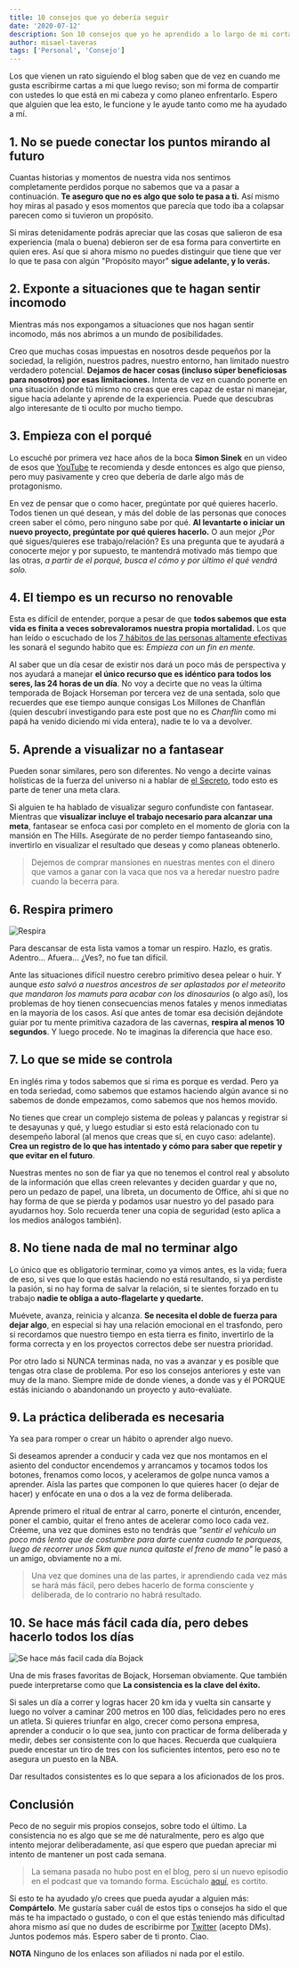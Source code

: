 ```yaml
---
title: 10 consejos que yo debería seguir
date: '2020-07-12'
description: Son 10 consejos que yo he aprendido a lo largo de mi corta vida pero que me falta ponerlas en práctica y que creo que podrían beneficiarte también y así me sirven a mi también de recordatorio.
author: misael-taveras
tags: ['Personal', 'Consejo']
---
```


Los que vienen un rato siguiendo el blog saben que de vez en cuando me gusta escribirme cartas a mi que luego reviso; son mi forma de compartir con ustedes lo que está en mi cabeza y como planeo enfrentarlo. Espero que alguien que lea esto, le funcione y le ayude tanto como me ha ayudado a mí.

## 1. No se puede conectar los puntos mirando al futuro

Cuantas historias y momentos de nuestra vida nos sentimos completamente perdidos porque no sabemos que va a pasar a continuación. **Te aseguro que no es algo que solo te pasa a ti.** Así mismo hoy miras al pasado y esos momentos que parecía que todo iba a colapsar parecen como si tuvieron un propósito.

Si miras detenidamente podrás apreciar que las cosas que salieron de esa experiencia (mala o buena) debieron ser de esa forma para convertirte en quien eres. Así que si ahora mismo no puedes distinguir que tiene que ver lo que te pasa con algún "Propósito mayor" **sigue adelante, y lo verás.**

## 2. Exponte a situaciones que te hagan sentir incomodo

Mientras más nos expongamos a situaciones que nos hagan sentir incomodo, más nos abrimos a un mundo de posibilidades.

Creo que muchas cosas impuestas en nosotros desde pequeños por la sociedad, la religión, nuestros padres, nuestro entorno, han limitado nuestro verdadero potencial. **Dejamos de hacer cosas (incluso súper beneficiosas para nosotros) por esas limitaciones.** Intenta de vez en cuando ponerte en una situación donde tú mismo no creas que eres capaz de estar ni manejar, sigue hacia adelante y aprende de la experiencia. Puede que descubras algo interesante de ti oculto por mucho tiempo.

## 3. Empieza con el porqué

Lo escuché por primera vez hace años de la boca **Simon Sinek** en un video de esos que [YouTube](https://www.youtube.com/watch?v=u4ZoJKF_VuA) te recomienda y desde entonces es algo que pienso, pero muy pasivamente y creo que debería de darle algo más de protagonismo.

En vez de pensar que o como hacer, pregúntate por qué quieres hacerlo. Todos tienen un qué desean, y más del doble de las personas que conoces creen saber el cómo, pero ninguno sabe por qué. **Al levantarte o iniciar un nuevo proyecto, pregúntate por qué quieres hacerlo.** O aun mejor ¿Por qué sigues/quieres ese trabajo/relación? Es una pregunta que te ayudará a conocerte mejor y por supuesto, te mantendrá motivado más tiempo que las otras, _a partir de el porqué, busca el cómo y por último el qué vendrá solo._

## 4. El tiempo es un recurso no renovable

Esta es difícil de entender, porque a pesar de que **todos sabemos que esta vida es finita a veces sobrevaloramos nuestra propia mortalidad.** Los que han leído o escuchado de los [7 hábitos de las personas altamente efectivas](https://www.amazon.com/h%C3%A1bitos-gente-altamente-efectiva-Spanish/dp/6079377063/) les sonará el segundo habito que es: _Empieza con un fin en mente._

Al saber que un día cesar de existir nos dará un poco más de perspectiva y nos ayudará a manejar **el único recurso que es idéntico para todos los seres, las 24 horas de un día**. No voy a decirte que no veas la última temporada de Bojack Horseman por tercera vez de una sentada, solo que recuerdes que ese tiempo aunque consigas Los Millones de Chanflán (quien descubrí investigando para este post que no es _Chanflín_ como mi papá ha venido diciendo mi vida entera), nadie te lo va a devolver.

## 5. Aprende a visualizar no a fantasear

Pueden sonar similares, pero son diferentes. No vengo a decirte vainas holísticas de la fuerza del universo ni a hablar de [el Secreto](https://www.amazon.com/Rhonda-Byrne/dp/1582701962), todo esto es parte de tener una meta clara.

Si alguien te ha hablado de visualizar seguro confundiste con fantasear. Mientras que **visualizar incluye el trabajo necesario para alcanzar una meta**, fantasear se enfoca casi por completo en el momento de gloria con la mansión en The Hills. Asegúrate de no perder tiempo fantaseando sino, invertirlo en visualizar el resultado que deseas y como planeas obtenerlo.

> Dejemos de comprar mansiones en nuestras mentes con el dinero que vamos a ganar con la vaca que nos va a heredar nuestro padre cuando la becerra para.

## 6. Respira primero

![Respira](https://media.giphy.com/media/krP2NRkLqnKEg/giphy.gif)

Para descansar de esta lista vamos a tomar un respiro. Hazlo, es gratis. Adentro... Afuera... ¿Ves?, no fue tan difícil.

Ante las situaciones difícil nuestro cerebro primitivo desea pelear o huir. Y aunque _esto salvó a nuestros ancestros de ser aplastados por el meteorito que mandaron los mamuts para acabar con los dinosaurios_ (o algo así), los problemas de hoy tienen consecuencias menos fatales y menos inmediatas en la mayoría de los casos. Así que antes de tomar esa decisión dejándote guiar por tu mente primitiva cazadora de las cavernas, **respira al menos 10 segundos**. Y luego procede. No te imaginas la diferencia que hace eso.

## 7. Lo que se mide se controla

En inglés rima y todos sabemos que si rima es porque es verdad. Pero ya en toda seriedad, como sabemos que estamos haciendo algún avance si no sabemos de donde empezamos, como sabemos que nos hemos movido.

No tienes que crear un complejo sistema de poleas y palancas y registrar si te desayunas y qué, y luego estudiar si esto está relacionado con tu desempeño laboral (al menos que creas que sí, en cuyo caso: adelante). **Crea un registro de lo que has intentado y cómo para saber que repetir y que evitar en el futuro**.

Nuestras mentes no son de fiar ya que no tenemos el control real y absoluto de la información que ellas creen relevantes y deciden guardar y que no, pero un pedazo de papel, una libreta, un documento de Office, ahí si que no hay forma de que se pierda y podamos usar nuestro yo del pasado para ayudarnos hoy. Solo recuerda tener una copia de seguridad (esto aplica a los medios análogos también).

## 8. No tiene nada de mal no terminar algo

Lo único que es obligatorio terminar, como ya vimos antes, es la vida; fuera de eso, si ves que lo que estás haciendo no está resultando, si ya perdiste la pasión, si no hay forma de salvar la relación, si te sientes forzado en tu trabajo **nadie te obliga a auto-flagelarte y quedarte.**

Muévete, avanza, reinicia y alcanza. **Se necesita el doble de fuerza para dejar algo**, en especial si hay una relación emocional en el trasfondo, pero si recordamos que nuestro tiempo en esta tierra es finito, invertirlo de la forma correcta y en los proyectos correctos debe ser nuestra prioridad.

Por otro lado si NUNCA terminas nada, no vas a avanzar y es posible que tengas otra clase de problema. Por eso los consejos anteriores y este van muy de la mano. Siempre mide de donde vienes, a donde vas y él PORQUE estás iniciando o abandonando un proyecto y auto-evalúate.

## 9. La práctica deliberada es necesaria

Ya sea para romper o crear un hábito o aprender algo nuevo.

Si deseamos aprender a conducir y cada vez que nos montamos en el asiento del conductor encendemos y arrancamos y tocamos todos los botones, frenamos como locos, y aceleramos de golpe nunca vamos a aprender. Aísla las partes que componen lo que quieres hacer (o dejar de hacer) y enfócate en una o dos a la vez de forma deliberada.

Aprende primero el ritual de entrar al carro, ponerte el cinturón, encender, poner el cambio, quitar el freno antes de acelerar como loco cada vez. Créeme, una vez que domines esto no tendrás que _"sentir el vehículo un poco más lento que de costumbre para darte cuenta cuando te parqueas, luego de recorrer unos 5km que nunca quitaste el freno de mano"_ le pasó a un amigo, obviamente no a mi.

> Una vez que domines una de las partes, ir aprendiendo cada vez más se hará más fácil, pero debes hacerlo de forma consciente y deliberada, de lo contrario no habrá resultado.

## 10. Se hace más fácil cada día, pero debes hacerlo todos los días

![Se hace más facil cada día Bojack](../../../assets/posts/bojack-it-gets-easier.png)

Una de mis frases favoritas de Bojack, Horseman obviamente. Que también puede interpretarse como que **La consistencia es la clave del éxito.**

Si sales un día a correr y logras hacer 20 km ida y vuelta sin cansarte y luego no volver a caminar 200 metros en 100 días, felicidades pero no eres un atleta. Si quieres triunfar en algo, crecer como persona empresa, aprender a conducir o lo que sea, junto con practicar de forma deliberada y medir, debes ser consistente con lo que haces. Recuerda que cualquiera puede encestar un tiro de tres con los suficientes intentos, pero eso no te asegura un puesto en la NBA.

Dar resultados consistentes es lo que separa a los aficionados de los pros.

## Conclusión

Peco de no seguir mis propios consejos, sobre todo el último. La consistencia no es algo que se me dé naturalmente, pero es algo que intento mejorar deliberadamente, así que espero que puedan apreciar mi intento de mantener un post cada semana.

> La semana pasada no hubo post en el blog, pero si un nuevo episodio en el podcast que va tomando forma. Escúchalo [aquí](https://anchor.fm/releaseonfridays/episodes/Dejemos-los-memes-de-punto-y-coma-egchr6?utm_source=blog), es cortito.

Si esto te ha ayudado y/o crees que pueda ayudar a alguien más: **Compártelo**. Me gustaría saber cuál de estos tips o consejos ha sido el que más te ha impactado o gustado, o con el que estás teniendo más dificultad ahora mismo así que no dudes de escribirme por [Twitter](https://twitter.com/taverasmisael) (acepto DMs). Juntos podemos más. Espero saber de ti pronto. Ciao.

**NOTA** Ninguno de los enlaces son afiliados ni nada por el estilo.
